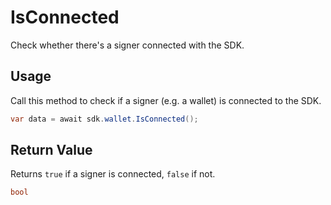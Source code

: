 # IsConnected

Check whether there's a signer connected with the SDK.

## Usage

Call this method to check if a signer (e.g. a wallet) is connected to the SDK.

```csharp
var data = await sdk.wallet.IsConnected();
```

## Return Value

Returns `true` if a signer is connected, `false` if not.

```csharp
bool
```
